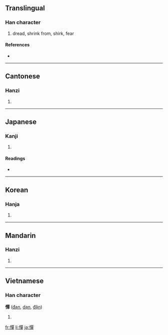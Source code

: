 {{also|惮}}
==Translingual==

===Han character===
{{Han char|rn=61|rad=心|as=12|sn=15|four=9605<sub>6</sub>|canj=心口口十 (PRRJ)}}

# dread, shrink from, shirk, fear

====References====
* {{Han ref|kx=0403.010|dkj=11222|dj=0743.060|hdz=42354.080|uh=619A|ud=24986|bh=BCAA|bd=48298}}

----

==Cantonese==

===Hanzi===
{{yue-hanzi|jyut=|y=daan6|sim=惮}}

# {{defn|Cantonese}}

----

==Japanese==

===Kanji===
{{ja-kanji|grade=|rs=心12}}

# {{defn|Japanese}}

====Readings====
* {{ja-readings|on=[[たん]] (tan), [[た]] (ta), [[だん]] (dan)|kun=[[はばかる]] (habakaru), [[はばかり]] (habakari)}}

----

==Korean==

===Hanja===
{{ko-hanja|hangeul=탄|eumhun=|rv=tan|mr=t'an|y=than}}

# {{defn|Korean}}

----

==Mandarin==

===Hanzi===
{{cmn-hanzi|sim=惮|pin=[[dàn]] ([[dan4]])|wg=tan<sup>4</sup>}}

# {{defn|Mandarin}}

----

==Vietnamese==

===Han character===
'''憚''' ([[đạn]], [[dạn]], [[đặn]])

# {{defn|Vietnamese}}

[[fr:憚]]
[[li:憚]]
[[ja:憚]]